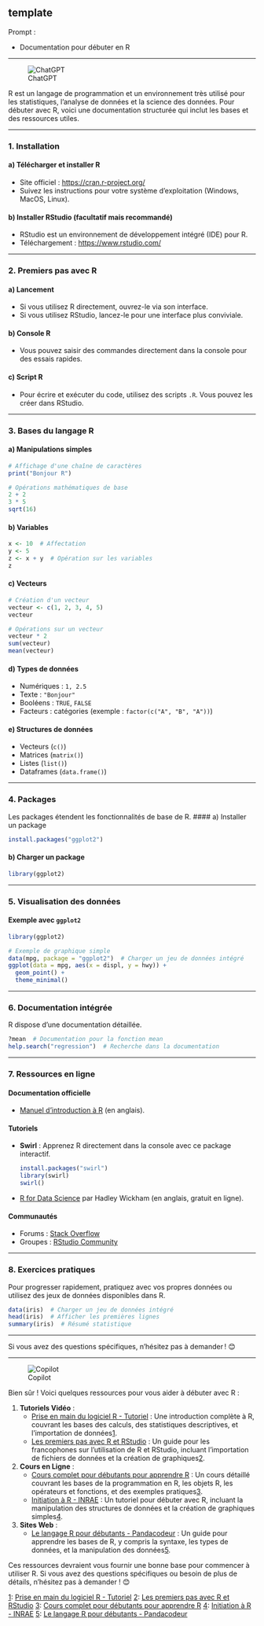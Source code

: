 ## template

::: {.callout-note appearance="simple"}
Prompt : 

* Documentation pour débuter en R

:::

----

![ChatGPT](../img/ChatGPT.PNG)

R est un langage de programmation et un environnement très utilisé pour les statistiques, l'analyse de données et la science des données. Pour débuter avec R, voici une documentation structurée qui inclut les bases et des ressources utiles.

---

### 1. **Installation**
#### a) Télécharger et installer R
- Site officiel : [https://cran.r-project.org/](https://cran.r-project.org/)
- Suivez les instructions pour votre système d'exploitation (Windows, MacOS, Linux).

#### b) Installer RStudio (facultatif mais recommandé)
- RStudio est un environnement de développement intégré (IDE) pour R.
- Téléchargement : [https://www.rstudio.com/](https://www.rstudio.com/)

---

### 2. **Premiers pas avec R**
#### a) Lancement
- Si vous utilisez R directement, ouvrez-le via son interface.
- Si vous utilisez RStudio, lancez-le pour une interface plus conviviale.

#### b) Console R
- Vous pouvez saisir des commandes directement dans la console pour des essais rapides.

#### c) Script R
- Pour écrire et exécuter du code, utilisez des scripts `.R`. Vous pouvez les créer dans RStudio.

---

### 3. **Bases du langage R**
#### a) Manipulations simples
```R
# Affichage d'une chaîne de caractères
print("Bonjour R")

# Opérations mathématiques de base
2 + 2
3 * 5
sqrt(16)
```

#### b) Variables
```R
x <- 10  # Affectation
y <- 5
z <- x + y  # Opération sur les variables
z
```

#### c) Vecteurs
```R
# Création d'un vecteur
vecteur <- c(1, 2, 3, 4, 5)
vecteur

# Opérations sur un vecteur
vecteur * 2
sum(vecteur)
mean(vecteur)
```

#### d) Types de données
- Numériques : `1, 2.5`
- Texte : `"Bonjour"`
- Booléens : `TRUE`, `FALSE`
- Facteurs : catégories (exemple : `factor(c("A", "B", "A"))`)

#### e) Structures de données
- Vecteurs (`c()`)
- Matrices (`matrix()`)
- Listes (`list()`)
- Dataframes (`data.frame()`)

---

### 4. **Packages**
Les packages étendent les fonctionnalités de base de R.
#### a) Installer un package
```R
install.packages("ggplot2")
```

#### b) Charger un package
```R
library(ggplot2)
```

---

### 5. **Visualisation des données**
#### Exemple avec `ggplot2`
```R
library(ggplot2)

# Exemple de graphique simple
data(mpg, package = "ggplot2")  # Charger un jeu de données intégré
ggplot(data = mpg, aes(x = displ, y = hwy)) +
  geom_point() +
  theme_minimal()
```

---

### 6. **Documentation intégrée**
R dispose d'une documentation détaillée.
```R
?mean  # Documentation pour la fonction mean
help.search("regression")  # Recherche dans la documentation
```

---

### 7. **Ressources en ligne**
#### Documentation officielle
- [Manuel d'introduction à R](https://cran.r-project.org/doc/manuals/r-release/R-intro.html) (en anglais).
  
#### Tutoriels
- **Swirl** : Apprenez R directement dans la console avec ce package interactif.
  ```R
  install.packages("swirl")
  library(swirl)
  swirl()
  ```
- [R for Data Science](https://r4ds.had.co.nz/) par Hadley Wickham (en anglais, gratuit en ligne).
  
#### Communautés
- Forums : [Stack Overflow](https://stackoverflow.com/questions/tagged/r)
- Groupes : [RStudio Community](https://community.rstudio.com/)

---

### 8. **Exercices pratiques**
Pour progresser rapidement, pratiquez avec vos propres données ou utilisez des jeux de données disponibles dans R.
```R
data(iris)  # Charger un jeu de données intégré
head(iris)  # Afficher les premières lignes
summary(iris)  # Résumé statistique
```

---

Si vous avez des questions spécifiques, n'hésitez pas à demander ! 😊

----

![Copilot](../img/copilot.PNG)

Bien sûr ! Voici quelques ressources pour vous aider à débuter avec R :

1. **Tutoriels Vidéo** :
   - [Prise en main du logiciel R - Tutoriel](https://www.youtube.com/watch?v=MCgkVbhT0PA) : Une introduction complète à R, couvrant les bases des calculs, des statistiques descriptives, et l'importation de données[1](https://www.youtube.com/watch?v=MCgkVbhT0PA).
   - [Les premiers pas avec R et RStudio](https://www.youtube.com/watch?v=pAm-6xxWkoE) : Un guide pour les francophones sur l'utilisation de R et RStudio, incluant l'importation de fichiers de données et la création de graphiques[2](https://www.youtube.com/watch?v=pAm-6xxWkoE).

2. **Cours en Ligne** :
   - [Cours complet pour débutants pour apprendre R](https://r.developpez.com/tutoriels/cours-complet-programmation-r/) : Un cours détaillé couvrant les bases de la programmation en R, les objets R, les opérateurs et fonctions, et des exemples pratiques[3](https://r.developpez.com/tutoriels/cours-complet-programmation-r/).
   - [Initiation à R - INRAE](https://documents.migale.inrae.fr/posts/tutorials/initiation-r/) : Un tutoriel pour débuter avec R, incluant la manipulation des structures de données et la création de graphiques simples[4](https://documents.migale.inrae.fr/posts/tutorials/initiation-r/).

3. **Sites Web** :
   - [Le langage R pour débutants - Pandacodeur](https://www.pandacodeur.com/pages/tutoriels/langage-r/le-langage-r-pour-debutants.html) : Un guide pour apprendre les bases de R, y compris la syntaxe, les types de données, et la manipulation des données[5](https://www.pandacodeur.com/pages/tutoriels/langage-r/le-langage-r-pour-debutants.html).

Ces ressources devraient vous fournir une bonne base pour commencer à utiliser R. Si vous avez des questions spécifiques ou besoin de plus de détails, n'hésitez pas à demander ! 😊

[1](https://www.youtube.com/watch?v=MCgkVbhT0PA): [Prise en main du logiciel R - Tutoriel](https://www.youtube.com/watch?v=MCgkVbhT0PA)
[2](https://www.youtube.com/watch?v=pAm-6xxWkoE): [Les premiers pas avec R et RStudio](https://www.youtube.com/watch?v=pAm-6xxWkoE)
[3](https://r.developpez.com/tutoriels/cours-complet-programmation-r/): [Cours complet pour débutants pour apprendre R](https://r.developpez.com/tutoriels/cours-complet-programmation-r/)
[4](https://documents.migale.inrae.fr/posts/tutorials/initiation-r/): [Initiation à R - INRAE](https://documents.migale.inrae.fr/posts/tutorials/initiation-r/)
[5](https://www.pandacodeur.com/pages/tutoriels/langage-r/le-langage-r-pour-debutants.html): [Le langage R pour débutants - Pandacodeur](https://www.pandacodeur.com/pages/tutoriels/langage-r/le-langage-r-pour-debutants.html)